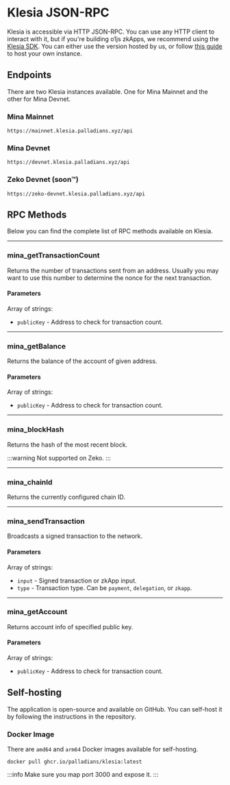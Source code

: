 # Klesia JSON-RPC

Klesia is accessible via HTTP JSON-RPC. You can use any HTTP client to interact with it, but if you're building o1js zkApps, we recommend using the [Klesia SDK](/klesia/sdk). You can either use the version hosted by us, or follow [this guide](/klesia/rpc#self-hosting) to host your own instance.

## Endpoints

There are two Klesia instances available. One for Mina Mainnet and the other for Mina Devnet.

### Mina Mainnet

```
https://mainnet.klesia.palladians.xyz/api
```

### Mina Devnet

```
https://devnet.klesia.palladians.xyz/api
```

### Zeko Devnet (soon™️)

```
https://zeko-devnet.klesia.palladians.xyz/api
```

## RPC Methods

Below you can find the complete list of RPC methods available on Klesia.

---

### mina_getTransactionCount

Returns the number of transactions sent from an address. Usually you may want to use this number to determine the nonce for the next transaction.

#### Parameters

Array of strings:
- `publicKey` - Address to check for transaction count.

---

### mina_getBalance

Returns the balance of the account of given address.

#### Parameters

Array of strings:
- `publicKey` - Address to check for transaction count.

---

### mina_blockHash

Returns the hash of the most recent block.

:::warning
Not supported on Zeko.
:::

---

### mina_chainId

Returns the currently configured chain ID.

---

### mina_sendTransaction

Broadcasts a signed transaction to the network.

#### Parameters

Array of strings:
- `input` - Signed transaction or zkApp input.
- `type` - Transaction type. Can be `payment`, `delegation`, or `zkapp`.

---

### mina_getAccount

Returns account info of specified public key.

#### Parameters

Array of strings:
- `publicKey` - Address to check for transaction count.

## Self-hosting

The application is open-source and available on GitHub. You can self-host it by following the instructions in the repository.

### Docker Image

There are `amd64` and `arm64` Docker images available for self-hosting.

```
docker pull ghcr.io/palladians/klesia:latest
```

:::info
Make sure you map port 3000 and expose it.
:::
